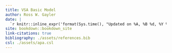 ```yaml
---
title: VSA Basic Model
author: Ross W. Gayler
date: |
  `r knitr::inline_expr('format(Sys.time(), "Updated on %A, %B %d, %Y %I:%M %p")')`
site: bookdown::bookdown_site
link-citations: true
bibliography: ./assets/references.bib
csl: ./assets/apa.csl
---
```



